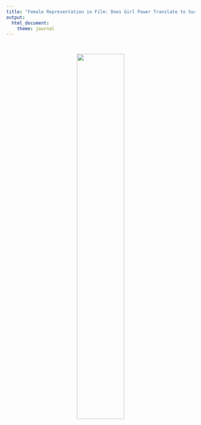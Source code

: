 ```yaml
---
title: "Female Representation in Film: Does Girl Power Translate to Success"
output: 
  html_document:
    theme: journal
---
```

<style type="text/css">

h1.title {
  text-align: center;
}

</style>

&nbsp;

<center>
<img src="images/Leia.jpg" style="width:50%" class="center">
</center>
